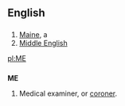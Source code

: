 ==English==

==={{Abbreviation}}===
#[[Maine]], a {{USstate}}
#[[Middle English]]

[[pl:ME]]

==={{initialism}}===
{{wikipediapar|coroner}}
'''ME'''
# Medical examiner, or [[coroner]].